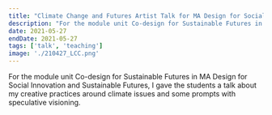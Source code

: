 ```yaml
---
title: "Climate Change and Futures Artist Talk for MA Design for Social Innovation and Sustainable Futures, LCC, UAL"
description: "For the module unit Co-design for Sustainable Futures in MA Design for Social Innovation and Sustainable Futures, I gave the students a talk about my creative practices around climate issues and some prompts with speculative visioning.  "
date: 2021-05-27
endDate: 2021-05-27
tags: ['talk', 'teaching']
image: './210427_LCC.png'
---
```


For the module unit Co-design for Sustainable Futures in MA Design for Social Innovation and Sustainable Futures, I gave the students a talk about my creative practices around climate issues and some prompts with speculative visioning. 
